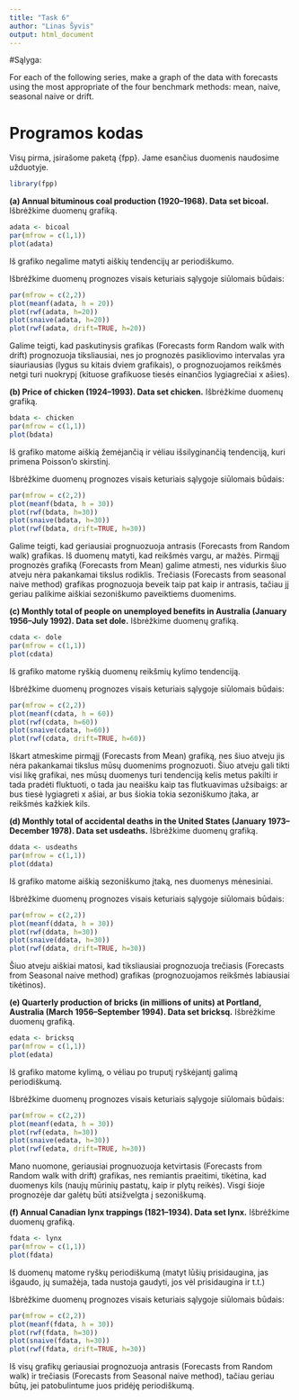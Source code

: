 ```yaml
---
title: "Task 6"
author: "Linas Šyvis"
output: html_document
---
```


#Sąlyga:

For each of the following series, make a graph of the data with forecasts
using the most appropriate of the four benchmark methods:
mean, naive, seasonal naive or drift.

Programos kodas
===========================

Visų pirma, įsirašome paketą {fpp}. Jame esančius duomenis naudosime užduotyje.
```r
library(fpp)
```

**(a) Annual bituminous coal production (1920–1968). Data set bicoal.** Išbrėžkime duomenų grafiką.
```r
adata <- bicoal
par(mfrow = c(1,1))
plot(adata)
```
  
Iš grafiko negalime matyti aiškių tendencijų ar periodiškumo.

Išbrėžkime duomenų prognozes visais keturiais sąlygoje siūlomais būdais:
```r
par(mfrow = c(2,2))
plot(meanf(adata, h = 20))
plot(rwf(adata, h=20))
plot(snaive(adata, h=20))
plot(rwf(adata, drift=TRUE, h=20))
```
  
Galime teigti, kad paskutinysis grafikas (Forecasts form Random walk with drift) prognozuoja tiksliausiai, nes jo prognozės pasikliovimo intervalas yra siauriausias (lygus su kitais dviem grafikais), o prognozuojamos reikšmės netgi turi nuokrypį (kituose grafikuose tiesės einančios lygiagrečiai x ašies).

**(b) Price of chicken (1924–1993). Data set chicken.** Išbrėžkime duomenų grafiką.
```r
bdata <- chicken
par(mfrow = c(1,1))
plot(bdata)
```
  
Iš grafiko matome aiškią žemėjančią ir vėliau išsilyginančią tendenciją, kuri primena Poisson'o skirstinį.

Išbrėžkime duomenų prognozes visais keturiais sąlygoje siūlomais būdais:
```r
par(mfrow = c(2,2))
plot(meanf(bdata, h = 30))
plot(rwf(bdata, h=30))
plot(snaive(bdata, h=30))
plot(rwf(bdata, drift=TRUE, h=30))
```
  
Galime teigti, kad geriausiai prognuozuoja antrasis (Forecasts from Random walk) grafikas. Iš duomenų matyti, kad reikšmės vargu, ar mažės. Pirmąjį prognozės grafiką (Forecasts from Mean) galime atmesti, nes vidurkis šiuo atveju nėra pakankamai tikslus rodiklis. Trečiasis (Forecasts from seasonal naive method) grafikas prognozuoja beveik taip pat kaip ir antrasis, tačiau jį geriau palikime aiškiai sezoniškumo paveiktiems duomenims.

**(c) Monthly total of people on unemployed benefits in Australia (January 1956–July 1992). Data set dole.** Išbrėžkime duomenų grafiką.
```r
cdata <- dole
par(mfrow = c(1,1))
plot(cdata)
```
  
Iš grafiko matome ryškią duomenų reikšmių kylimo tendenciją.

Išbrėžkime duomenų prognozes visais keturiais sąlygoje siūlomais būdais:
```r
par(mfrow = c(2,2))
plot(meanf(cdata, h = 60))
plot(rwf(cdata, h=60))
plot(snaive(cdata, h=60))
plot(rwf(cdata, drift=TRUE, h=60))
```
  
Iškart atmeskime pirmąjį (Forecasts from Mean) grafiką, nes šiuo atveju jis nėra pakankamai tikslus mūsų duomenims prognozuoti. Šiuo atveju gali tikti visi likę grafikai, nes mūsų duomenys turi tendenciją kelis metus pakilti ir tada pradėti fluktuoti, o tada jau neaišku kaip tas flutkuavimas užsibaigs: ar bus tiesė lygiagreti x ašiai, ar bus šiokia tokia sezoniškumo įtaka, ar reikšmės kažkiek kils.

**(d) Monthly total of accidental deaths in the United States (January 1973–December 1978). Data set usdeaths.** Išbrėžkime duomenų grafiką.
```r
ddata <- usdeaths
par(mfrow = c(1,1))
plot(ddata)
```
  
Iš grafiko matome aiškią sezoniškumo įtaką, nes duomenys mėnesiniai.

Išbrėžkime duomenų prognozes visais keturiais sąlygoje siūlomais būdais:
```r
par(mfrow = c(2,2))
plot(meanf(ddata, h = 30))
plot(rwf(ddata, h=30))
plot(snaive(ddata, h=30))
plot(rwf(ddata, drift=TRUE, h=30))
```
  
Šiuo atveju aiškiai matosi, kad tiksliausiai prognozuoja trečiasis (Forecasts from Seasonal naive method) grafikas (prognozuojamos reikšmės labiausiai tikėtinos).

**(e) Quarterly production of bricks (in millions of units) at Portland, Australia (March 1956–September 1994). Data set bricksq.** Išbrėžkime duomenų grafiką.
```r
edata <- bricksq
par(mfrow = c(1,1))
plot(edata)
```
  
Iš grafiko matome kylimą, o vėliau po truputį ryškėjantį galimą periodiškumą.

Išbrėžkime duomenų prognozes visais keturiais sąlygoje siūlomais būdais:
```r
par(mfrow = c(2,2))
plot(meanf(edata, h = 30))
plot(rwf(edata, h=30))
plot(snaive(edata, h=30))
plot(rwf(edata, drift=TRUE, h=30))
```
  
Mano nuomone, geriausiai prognuozuoja ketvirtasis (Forecasts from Random walk with drift) grafikas, nes remiantis praeitimi, tikėtina, kad duomenys kils (naujų mūrinių pastatų, kaip ir plytų reikės). Visgi šioje prognozėje dar galėtų būti atsižvelgta į sezoniškumą.

**(f) Annual Canadian lynx trappings (1821–1934). Data set lynx.** Išbrėžkime duomenų grafiką.
```r
fdata <- lynx
par(mfrow = c(1,1))
plot(fdata)
```
  
Iš duomenų matome ryškų periodiškumą (matyt lūšių prisidaugina, jas išgaudo, jų sumažėja, tada nustoja gaudyti, jos vėl prisidaugina ir t.t.)

Išbrėžkime duomenų prognozes visais keturiais sąlygoje siūlomais būdais:
```r
par(mfrow = c(2,2))
plot(meanf(fdata, h = 30))
plot(rwf(fdata, h=30))
plot(snaive(fdata, h=30))
plot(rwf(fdata, drift=TRUE, h=30))
```
  
Iš visų grafikų geriausiai prognozuoja antrasis (Forecasts from Random walk) ir trečiasis (Forecasts from Seasonal naive method), tačiau geriau būtų, jei patobulintume juos pridėję periodiškumą.